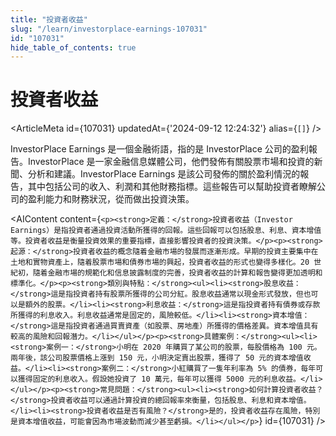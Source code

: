 ```yaml
---
title: "投資者收益"
slug: "/learn/investorplace-earnings-107031"
id: "107031"
hide_table_of_contents: true
---
```



# 投資者收益

<ArticleMeta id={107031} updatedAt={'2024-09-12 12:24:32'} alias={`[]`} />
<div className='border-solid border-b border-t-0 my-4 border-[var(--ifm-color-gray-300)]' />

InvestorPlace Earnings 是一個金融術語，指的是 InvestorPlace 公司的盈利報告。InvestorPlace 是一家金融信息媒體公司，他們發佈有關股票市場和投資的新聞、分析和建議。InvestorPlace Earnings 是該公司發佈的關於盈利情況的報告，其中包括公司的收入、利潤和其他財務指標。這些報告可以幫助投資者瞭解公司的盈利能力和財務狀況，從而做出投資決策。

<AIContent content={`<p><strong>定義：</strong>投資者收益（Investor Earnings）是指投資者通過投資活動所獲得的回報。這些回報可以包括股息、利息、資本增值等。投資者收益是衡量投資效果的重要指標，直接影響投資者的投資決策。</p><p><strong>起源：</strong>投資者收益的概念隨着金融市場的發展而逐漸形成。早期的投資主要集中在土地和實物資產上，隨着股票市場和債券市場的興起，投資者收益的形式也變得多樣化。20 世紀初，隨着金融市場的規範化和信息披露制度的完善，投資者收益的計算和報告變得更加透明和標準化。</p><p><strong>類別與特點：</strong><ul><li><strong>股息收益：</strong>這是指投資者持有股票所獲得的公司分紅。股息收益通常以現金形式發放，但也可以是額外的股票。</li><li><strong>利息收益：</strong>這是指投資者持有債券或存款所獲得的利息收入。利息收益通常是固定的，風險較低。</li><li><strong>資本增值：</strong>這是指投資者通過買賣資產（如股票、房地產）所獲得的價格差異。資本增值具有較高的風險和回報潛力。</li></ul></p><p><strong>具體案例：</strong><ul><li><strong>案例一：</strong>小明在 2020 年購買了某公司的股票，每股價格為 100 元。兩年後，該公司股票價格上漲到 150 元，小明決定賣出股票，獲得了 50 元的資本增值收益。</li><li><strong>案例二：</strong>小紅購買了一隻年利率為 5% 的債券，每年可以獲得固定的利息收入。假設她投資了 10 萬元，每年可以獲得 5000 元的利息收益。</li></ul></p><p><strong>常見問題：</strong><ul><li><strong>如何計算投資者收益？</strong>投資者收益可以通過計算投資的總回報率來衡量，包括股息、利息和資本增值。</li><li><strong>投資者收益是否有風險？</strong>是的，投資者收益存在風險，特別是資本增值收益，可能會因為市場波動而減少甚至虧損。</li></ul></p>`} id={107031} />

